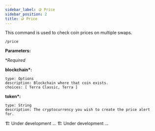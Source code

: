 ```yaml
---
sidebar_label: 🪙 Price
sidebar_position: 2
title: 🪙 Price
---
```


<!-- Imports -->


<!-- Documentation -->

This command is used to check coin prices on multiple swaps.

<Tabs groupId="platforms">
<TabItem value="discord" label="Discord" default>

```
/price
```

<p>
  <strong>Parameters:</strong>
</p>

\*_Required_

**blockchain\*:**

    type: Options
    description: Blockchain where that coin exists.
    choices: [ Terra Classic, Terra ]

**token\*:**

    type: String
    description: The cryptocurrency you wish to create the price alert for.

</TabItem>

<TabItem value="telegram" label="Telegram">
  🏗️ Under development ...
</TabItem>

<TabItem value="Twitter" label="Twitter">
  🏗️ Under development ...
</TabItem>
</Tabs>
